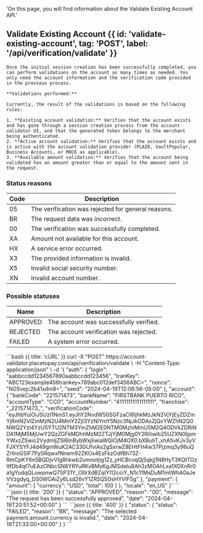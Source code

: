   'On this page, you will find information about the Validate Existing Account API.'



## Validate Existing Account {{ id: 'validate-existing-account', tag: 'POST', label: '/api/verification/validate' }}

    Once the initial session creation has been successfully completed, you can perform validations on the account as many times as needed. You only need the account information and the verification code provided in the previous process.

    **Validations performed:**

    Currently, the result of the validations is based on the following rules:

    1. **Existing account validation:** Verifies that the account exists and has gone through a session creation process from the account validator UI, and that the generated token belongs to the merchant being authenticated.
    2. **Active account validation:** Verifies that the account exists and is active with the account validation provider (PLAID, VaultPopular, Business Accounts, or MOCK as applicable).
    3. **Available amount validation:** Verifies that the account being validated has an amount greater than or equal to the amount sent in the request.

### Status reasons

Code | Description
---------|----------
 05 | The verification was rejected for general reasons.
 BR | The request data was incorrect.
 00 | The verification was successfully completed.
 XA | Amount not available for this account.
 HX | A service error occurred.
 X3 | The provided information is invalid.
 X5 | Invalid social security number.
 XN | Invalid account number.


 ### Possible statuses

 Name | Description
 ---------|----------
  APPROVED | The account was successfully verified.
  REJECTED | The account verification was rejected.
  FAILED | A system error occurred.


<Row>
  <Col>
    <ApiReader
      path="/api/validate-existing-account"
      method="post"
      api={props.refs}
    />
  </Col>

   <Col sticky>
      <CodeGroup title="Request" tag="POST" label="api/verification/validate">
      ```bash {{ title: 'cURL' }}
      curl -X "POST" https://account-validator.placetopay.com/api/verification/validate \
        -H "Content-Type: application/json" \
        -d '{
              "auth": {
                "login": "aabbccdd1234567890aabbccdd123456",
                "tranKey": "ABC123example456trankey+789abc012def3456ABC=",
                "nonce": "NG5vejc2b41xdm8=",
                "seed": "2024-04-19T12:06:56-05:00"
              },
              "account": {
                "bankCode": "221571473",
                "bankName": "FIRSTBANK PUERTO RICO",
                "accountType": "CCD",
                "accountNumber": "41111111111111111",
                "franchise": "_221571473_",
                "verificationCode": "eyJhbYuiOiJSUzI1NmS1.eyJhY2NvdW50SGFzaCI6IjhkMzJkN2VjYjEyZDZmYjRmN2VlZmMzN2U4MmY2ZjI3YzNiYmY5Nzc3NjJkODAxZjQxYWZhN2Q0NWQ2YzI4YzU5YTU2NTM3YmZhM2E0NTM0MzhiMmU5M2Q4ODVkZDRiNDA1MjM5MjUwY2QzZGFkMDhhMzM2ZTJjYjM0Mjg0Y2RiIiwib25UZXN0IjpmYWxzZSwic2VydmljZSI6InBybWxjIiwiaWQiOjM4OX0.bXBuhT_xhA5vKJv3yVFJXYSYFJ4d49gmWuK2AC33GUfviAs2gSxrwZ8EHtFH4w37Pjzmq3y96uQZrllroGSlF7PySRqwxfNnem92ZKOs4EsFkzOdfBh73Z-RmCpKY6n5BQDjvVIg8hkwb2umnotjig1Zz_yHCBcvqQj5qkjj1N8HyT3KQtTOzItfDb4qf7uEAzONbcSN8YRYuRKvBMxKgJMSdeIu8Ah3zMOAhLxa1X0XnRr0a1gYudqQLowpnwQ7SP31Y_I3IlrXdBZqIYI12cciY_N1c11MsDuM1mtWhA0aJeVVzgdyq_DS0WOAiZy6Lsd26vY1ZR5Q5OsHYVIF5g"
              },
              "payment": {
                "amount": {
                  "currency": "USD",
                  "total": 100
                }
              },
              "locale": "en_US"
        }'
      ```
      </CodeGroup>
    </Col>
</Row>

<Row>
  <Col>
    <ApiReader
      path="/api/validate-existing-account"
      method="post"
      type="response"
      api={props.refs}
    />
  </Col>

  <Col sticky>
    <br />
    <CodeGroup title="Response">
    ```json {{ title: '200' }}
    {
        "status": "APPROVED",
        "reason": "00",
        "message": "The request has been successfully approved",
        "date": "2024-04-19T20:51:52+00:00"
    }
    ```
    ```json {{ title: '400' }}
    {
      "status": {
        "status": "FAILED",
        "reason": "BR",
        "message": "The selected payment.amount.currency is invalid.",
        "date": "2024-04-19T21:33:00+00:00"
      }
    }
    ```
    </CodeGroup>
  </Col>
</Row>
